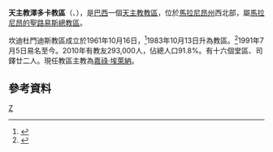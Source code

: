 {{Infobox Roman Catholic diocese
|name=澤多卡
|jurisdiction=教區
|latin = Dioecesis Zedocana
|image = 
|caption =
|location = [[巴西|巴西]]
|territory = [[馬拉尼昂州|馬拉尼昂州]]西北部
|population = 293,000
|rite = [[罗马礼|罗马礼]]
|patron =
|province = 馬拉尼昂的聖路易斯
|established = 1961年
|cathedral = [[聖安多尼主教座堂_(澤多卡)|聖安多尼座堂]]
|co-cathedral =
|leadership = 主教
|website =
|patriarch=
|metropolitan =
|ordinary = 嘉祿·埃萊納
|coadjutor archbishop =
|coadjutor bishop =
|auxiliary =
|emeritus =
}}
'''天主教澤多卡教區'''（{{lang-la|Dioecesis Zedocana}}、{{lang-pt|Diocese de Zé Doca}}），是[[巴西|巴西]]一個[[天主教|天主教]][[教區|教區]]，位於[[馬拉尼昂州|馬拉尼昂州]]西北部，屬[[天主教馬拉尼昂的聖路易斯總教區|馬拉尼昂的聖路易斯總教區]]。

坎迪杜門迪斯教區成立於1961年10月16日，<ref>{{cite journal
|journal=[[宗座公報|宗座公報]]
|publisher=梵蒂岡出版社
|date=1962年
|volume=54
|title=''Quod Christus Iesus''
|page=691
|url=http://www.vatican.va/archive/aas/documents/AAS%2054%20%5B1962%5D%20-%20ocr.pdf
|access-date=2013-11-08
|archive-date=2010-03-27
|archive-url=https://web.archive.org/web/20100327065622/http://www.vatican.va/archive/aas/documents/AAS%2054%20%5B1962%5D%20-%20ocr.pdf
|dead-url=no
}}</ref>1983年10月13日升為教區。<ref>{{Cite web |url=http://www.vatican.va/holy_father/john_paul_ii/apost_constitutions/documents/hf_jp-ii_apc_19831013_candimendensis_lt.html |title=升為教區的宗座憲令 |access-date=2013-11-08 |archive-date=2014-05-16 |archive-url=https://web.archive.org/web/20140516233839/http://www.vatican.va/holy_father/john_paul_ii/apost_constitutions/documents/hf_jp-ii_apc_19831013_candimendensis_lt.html |dead-url=no }}</ref>1991年7月5日易名至今。2010年有教友293,000人，佔總人口91.8%。有十六個堂區、司鐸廿二人。現任教區主教為[[嘉祿·埃萊納|嘉祿·埃萊納]]。

==參考資料==
{{reflist}}

[[Category:巴西天主教教區|Z]]